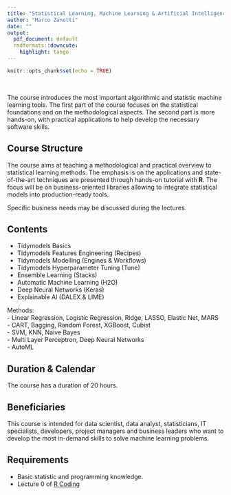 ```yaml
---
title: "Statistical Learning, Machine Learning & Artificial Intelligence"
author: "Marco Zanotti"
date: ""
output:
  pdf_document: default
  rmdformats::downcute:
    highlight: tango
---
```


```r
knitr::opts_chunk$set(echo = TRUE)
```

&nbsp;  

The course introduces the most important algorithmic and statistic machine 
learning tools. The first part of the course focuses on the statistical 
foundations and on the methodological aspects. The second part is more 
hands-on, with practical applications to help develop the necessary software 
skills.  


## Course Structure

The course aims at teaching a methodological and practical overview to 
statistical learning methods. The emphasis is on the applications and 
state-of-the-art techniques are presented through hands-on tutorial 
with **R**. The focus will be on business-oriented libraries allowing to 
integrate statistical models into production-ready tools.     

Specific business needs may be discussed during the lectures.


## Contents

* Tidymodels Basics  
* Tidymodels Features Engineering (Recipes)  
* Tidymodels Modelling (Engines & Workflows)  
* Tidymodels Hyperparameter Tuning (Tune)  
* Ensemble Learning (Stacks)  
* Automatic Machine Learning (H2O)  
* Deep Neural Networks (Keras)  
* Explainable AI (DALEX & LIME)  

Methods:  
- Linear Regression, Logistic Regression, Ridge, LASSO, Elastic Net, MARS  
- CART, Bagging, Random Forest, XGBoost, Cubist  
- SVM, KNN, Naive Bayes    
- Multi Layer Perceptron, Deep Neural Networks  
- AutoML  


\pagebreak


## Duration & Calendar

The course has a duration of 20 hours.


## Beneficiaries

This course is intended for data scientist, data analyst, statisticians, 
IT specialists, developers, project managers and business leaders who want 
to develop the most in-demand skills to solve machine learning problems.


## Requirements

- Basic statistic and programming knowledge.
- Lecture 0 of [R Coding](https://marcozanotti.github.io/rcoding-course/)

